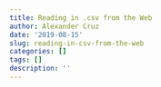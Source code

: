 ```yaml
---
title: Reading in .csv from the Web
author: Alexander Cruz
date: '2019-08-15'
slug: reading-in-csv-from-the-web
categories: []
tags: []
description: ''
---
```

